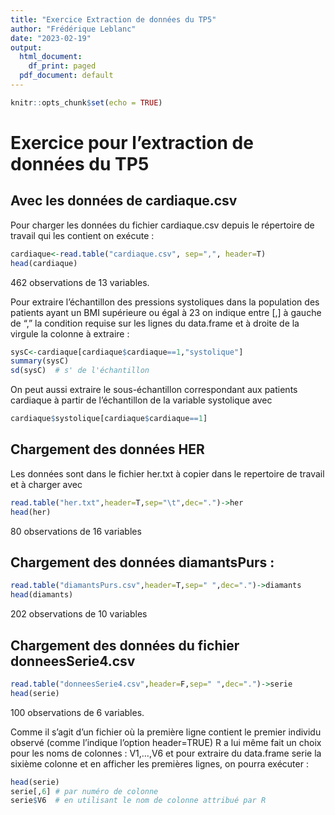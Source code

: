 ```yaml
---
title: "Exercice Extraction de données du TP5"
author: "Frédérique Leblanc"
date: "2023-02-19"
output:
  html_document:
    df_print: paged
  pdf_document: default
---
```


```r
knitr::opts_chunk$set(echo = TRUE)
```




# Exercice pour l'extraction de données du TP5

## Avec les données de cardiaque.csv

Pour charger les données du fichier cardiaque.csv depuis le répertoire
de travail qui les contient on exécute  :
```r
cardiaque<-read.table("cardiaque.csv", sep=",", header=T)
head(cardiaque)
```

462 observations de 13 variables.

Pour extraire l'échantillon des pressions systoliques dans la population des 
patients ayant un BMI supérieure ou égal à 23 on indique entre  [,]  à gauche de ","
la condition requise sur les lignes du data.frame et à droite de la virgule la colonne
à extraire :

```r
sysC<-cardiaque[cardiaque$cardiaque==1,"systolique"]
summary(sysC)
sd(sysC)  # s' de l'échantillon
```
On peut aussi extraire le sous-échantillon correspondant aux patients cardiaque à partir
de l'échantillon de la variable systolique avec

```r
cardiaque$systolique[cardiaque$cardiaque==1]

```

## Chargement des données HER

Les données sont dans le fichier her.txt à copier dans le repertoire de travail
et à charger avec

```r
read.table("her.txt",header=T,sep="\t",dec=".")->her
head(her)
```

80 observations de 16 variables

## Chargement des données diamantsPurs :


```r
read.table("diamantsPurs.csv",header=T,sep=" ",dec=".")->diamants
head(diamants)
```

202 observations de 10 variables 

## Chargement des données du fichier donneesSerie4.csv 

```r
read.table("donneesSerie4.csv",header=F,sep=" ",dec=".")->serie
head(serie)
```

100 observations de 6 variables.

Comme il s'agit d'un fichier où la première ligne contient le premier individu
observé (comme l'indique l'option header=TRUE) R a lui même fait un choix pour les noms de colonnes : V1,...,V6 et pour extraire du data.frame serie la sixième colonne
 et en afficher les premières lignes, on pourra exécuter :
 
```r
head(serie)
serie[,6] # par numéro de colonne
serie$V6  # en utilisant le nom de colonne attribué par R 
```



















































































































































































































































































































































































































































































